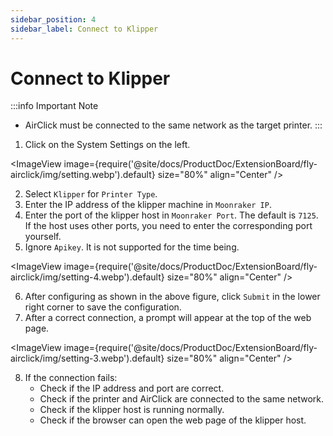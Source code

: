 ```yaml
---
sidebar_position: 4
sidebar_label: Connect to Klipper
---
```


# Connect to Klipper

:::info Important Note
* AirClick must be connected to the same network as the target printer.
:::

1. Click on the System Settings on the left.

<ImageView image={require('@site/docs/ProductDoc/ExtensionBoard/fly-airclick/img/setting.webp').default} size="80%" align="Center" />

2. Select `Klipper` for `Printer Type`.
3. Enter the IP address of the klipper machine in `Moonraker IP`.
4. Enter the port of the klipper host in `Moonraker Port`. The default is `7125`. If the host uses other ports, you need to enter the corresponding port yourself.
5. Ignore `Apikey`. It is not supported for the time being.

<ImageView image={require('@site/docs/ProductDoc/ExtensionBoard/fly-airclick/img/setting-4.webp').default} size="80%" align="Center" />

6. After configuring as shown in the above figure, click `Submit` in the lower right corner to save the configuration.
7. After a correct connection, a prompt will appear at the top of the web page.

<ImageView image={require('@site/docs/ProductDoc/ExtensionBoard/fly-airclick/img/setting-3.webp').default} size="80%" align="Center" />

8. If the connection fails:
    - Check if the IP address and port are correct.
    - Check if the printer and AirClick are connected to the same network.
    - Check if the klipper host is running normally.
    - Check if the browser can open the web page of the klipper host. 
